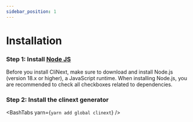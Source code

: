 ```yaml
---
sidebar_position: 1
---
```




# Installation

### Step 1: Install [Node JS](https://nodejs.org/en/download/)
Before you install CliNext, make sure to download and install Node.js (version 18.x or higher), a JavaScript runtime.
When installing Node.js, you are recommended to check all checkboxes related to dependencies.

### Step 2: Install the clinext generator
<BashTabs yarn={`yarn add global clinext`} />


